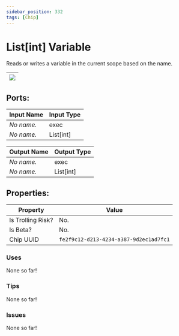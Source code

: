 ```yaml
---
sidebar_position: 332
tags: [Chip]
---
```


# List[int] Variable


Reads or writes a variable in the current scope based on the name.

| ![](https://images-ext-2.discordapp.net/external/MPmIaQzlEPmgGWlgi-WxBBXt0Bjv_zWPkg1y1f_sy3s/https/www.recroomcircuits.com/image/circuit/absolute-value?width=206&height=108) |
|-----|

## Ports:

| Input Name | Input Type |
|-----------|-----------|
| *No name.* | exec |
| *No name.* | List[int] |

| Output Name | Output Type |
|-----------|-----------|
| *No name.* | exec |
| *No name.* | List[int] |

## Properties:

| Property  | Value |
|-------------------|-----------|
| Is Trolling Risk? | No. |
| Is Beta? | No. |
| Chip UUID | `fe2f9c12-d213-4234-a387-9d2ec1ad7fc1` |

### Uses

None so far!

### Tips

None so far!

### Issues

None so far!